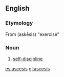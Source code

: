 ==English==

===Etymology===
From {{etyl|grc}} {{term|sc=polytonic|ἄσκησις}} (askēsis) "exercise"

===Noun===
{{en-noun|-}}

# [[self-discipline]]

[[es:ascesis]]
[[gl:ascesis]]